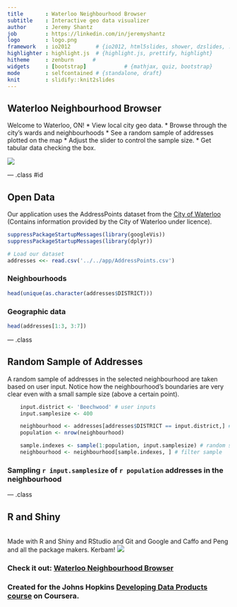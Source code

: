 ```yaml
---
title       : Waterloo Neighbourhood Browser
subtitle    : Interactive geo data visualizer
author      : Jeremy Shantz
job         : https://linkedin.com/in/jeremyshantz
logo        : logo.png
framework   : io2012        # {io2012, html5slides, shower, dzslides, ...}
highlighter : highlight.js  # {highlight.js, prettify, highlight}
hitheme     : zenburn      # 
widgets     : [bootstrap]            # {mathjax, quiz, bootstrap}
mode        : selfcontained # {standalone, draft}
knit        : slidify::knit2slides
---
```


## Waterloo Neighbourhood Browser

Welcome to Waterloo, ON!
* View local city geo data. 
* Browse through the city's wards and neighbourhoods 
* See a random sample of addresses plotted on the map
* Adjust the slider to control the sample size. 
* Get tabular data checking the box.

<img src='assets/img/screenshot.png' />

--- .class #id 

## Open Data

Our application uses the AddressPoints dataset from the [City of Waterloo](http://www.waterloo.ca/en/opendata) (Contains information provided by the City of Waterloo under licence).

```r

suppressPackageStartupMessages(library(googleVis))
suppressPackageStartupMessages(library(dplyr))

# Load our dataset
addresses <<- read.csv('../../app/AddressPoints.csv')

```

### Neighbourhoods
```r

head(unique(as.character(addresses$DISTRICT)))

```

### Geographic data
```r

head(addresses[1:3, 3:7])

```

--- .class

## Random Sample of Addresses

A random sample of addresses in the selected neighbourhood are taken based on user input. Notice how the neighbourhood's boundaries are very clear even with a small sample size (above a certain point).

```r
    input.district <- 'Beechwood' # user inputs
    input.samplesize <- 400 

    neighbourhood <- addresses[addresses$DISTRICT == input.district,] # filter neighbourhood
    population <- nrow(neighbourhood)

    sample.indexes <- sample(1:population, input.samplesize) # random sample
    neighbourhood <- neighbourhood[sample.indexes, ] # filter sample
```
### Sampling `r input.samplesize` of `r population` addresses in the neighbourhood

--- .class

## R and Shiny  
<br/>
<div>
Made with R and <span style="font-face:Source Sans Pro;">Shiny</span> and RStudio and Git and Google and Caffo and Peng and all the package makers. Kerbam!
<img src='assets/img/rlogo.jpg' /></div>

### Check it out: [Waterloo Neighbourhood Browser](https://jeremyshantz.shinyapps.io/waterloo/)
### Created for the Johns Hopkins [Developing Data Products course](https://www.coursera.org/course/devdataprod) on Coursera.


 